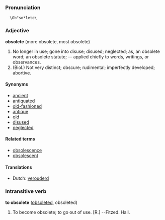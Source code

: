 ===Pronunciation=== 
   \Ob"so*lete\

===Adjective===
'''obsolete''' (more obsolete, most obsolete)

#No longer in use; gone into disuse; disused; neglected; as, an obsolete word; an obsolete statute; -- applied chiefly to words, writings, or observances.
#(Biol.) Not very distinct; obscure; rudimental; imperfectly developed; abortive.

==== Synonyms ====
*[[ancient]]
*[[antiquated]]
*[[old-fashioned]]
*[[antique]]
*[[old]]
*[[disused]]
*[[neglected]]

==== Related terms ====
*[[obsolescence]]
*[[obsolescent]]

==== Translations ====
*Dutch: [[verouderd]]

===Intransitive verb===
'''to obsolete''' ([[obsoleted]], obsoleted)

# To become obsolete; to go out of use. [R.] --Fitzed. Hall.